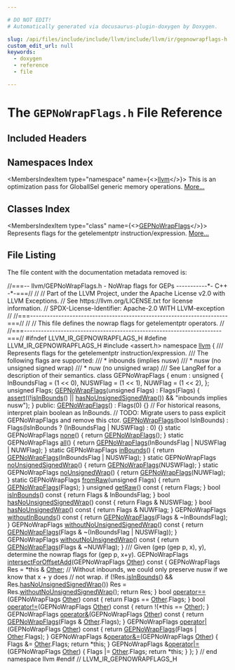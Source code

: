 ```yaml
---

# DO NOT EDIT!
# Automatically generated via docusaurus-plugin-doxygen by Doxygen.

slug: /api/files/include/include/llvm/include/llvm/ir/gepnowrapflags-h
custom_edit_url: null
keywords:
  - doxygen
  - reference
  - file

---
```





# The `GEPNoWrapFlags.h` File Reference

<DoxygenPage pluginConfig={pluginConfig}>



## Included Headers

<IncludesList>
<IncludesListItem
  filePath="assert.h"
  permalink=""
  isLocal="false" />
</IncludesList>

## Namespaces Index

<MembersIndex>

<MembersIndexItem
  type="namespace"
  name={<><a href="/docs/api/namespaces/llvm">llvm</a></>}>
This is an optimization pass for GlobalISel generic memory operations. <a href="/docs/api/namespaces/llvm/#details">More...</a>
</MembersIndexItem>

</MembersIndex>

## Classes Index

<MembersIndex>

<MembersIndexItem
  type="class"
  name={<><a href="/docs/api/classes/llvm/gepnowrapflags">GEPNoWrapFlags</a></>}>
Represents flags for the getelementptr instruction/expression. <a href="/docs/api/classes/llvm/gepnowrapflags/#details">More...</a>
</MembersIndexItem>

</MembersIndex>


## File Listing

The file content with the documentation metadata removed is:

<ProgramListing>

<Link id="l00001" /><CodeLine lineNumber="1"><span class="doxyHighlightComment">//===-- llvm/GEPNoWrapFlags.h - NoWrap flags for GEPs -----------&#42;- C++ -&#42;-===//</span></CodeLine>
<Link id="l00002" /><CodeLine lineNumber="2"><span class="doxyHighlightComment">//</span></CodeLine>
<Link id="l00003" /><CodeLine lineNumber="3"><span class="doxyHighlightComment">// Part of the LLVM Project, under the Apache License v2.0 with LLVM Exceptions.</span></CodeLine>
<Link id="l00004" /><CodeLine lineNumber="4"><span class="doxyHighlightComment">// See https://llvm.org/LICENSE.txt for license information.</span></CodeLine>
<Link id="l00005" /><CodeLine lineNumber="5"><span class="doxyHighlightComment">// SPDX-License-Identifier: Apache-2.0 WITH LLVM-exception</span></CodeLine>
<Link id="l00006" /><CodeLine lineNumber="6"><span class="doxyHighlightComment">//</span></CodeLine>
<Link id="l00007" /><CodeLine lineNumber="7"><span class="doxyHighlightComment">//===----------------------------------------------------------------------===//</span></CodeLine>
<Link id="l00008" /><CodeLine lineNumber="8"><span class="doxyHighlightComment">//</span></CodeLine>
<Link id="l00009" /><CodeLine lineNumber="9"><span class="doxyHighlightComment">// This file defines the nowrap flags for getelementptr operators.</span></CodeLine>
<Link id="l00010" /><CodeLine lineNumber="10"><span class="doxyHighlightComment">//</span></CodeLine>
<Link id="l00011" /><CodeLine lineNumber="11"><span class="doxyHighlightComment">//===----------------------------------------------------------------------===//</span></CodeLine>
<Link id="l00012" /><CodeLine lineNumber="12"></CodeLine>
<Link id="l00013" /><CodeLine lineNumber="13"><span class="doxyHighlightPreprocessor">#ifndef LLVM&#95;IR&#95;GEPNOWRAPFLAGS&#95;H</span></CodeLine>
<Link id="l00014" /><CodeLine lineNumber="14"><span class="doxyHighlightPreprocessor">#define LLVM&#95;IR&#95;GEPNOWRAPFLAGS&#95;H</span></CodeLine>
<Link id="l00015" /><CodeLine lineNumber="15"></CodeLine>
<Link id="l00016" /><CodeLine lineNumber="16"><span class="doxyHighlightPreprocessor">#include &lt;assert.h&gt;</span></CodeLine>
<Link id="l00017" /><CodeLine lineNumber="17"></CodeLine>
<Link id="l00018" /><CodeLine lineNumber="18"><span class="doxyHighlightKeyword">namespace </span><span class="doxyHighlight"><a href="/docs/api/namespaces/llvm">llvm</a> &#123;</span></CodeLine>
<Link id="l00019" /><CodeLine lineNumber="19"></CodeLine>
<Link id="l00020" /><CodeLine lineNumber="20"><span class="doxyHighlightComment">/// Represents flags for the getelementptr instruction/expression.</span></CodeLine>
<Link id="l00021" /><CodeLine lineNumber="21"><span class="doxyHighlightComment">/// The following flags are supported:</span></CodeLine>
<Link id="l00022" /><CodeLine lineNumber="22"><span class="doxyHighlightComment">///  &#42; inbounds (implies nusw)</span></CodeLine>
<Link id="l00023" /><CodeLine lineNumber="23"><span class="doxyHighlightComment">///  &#42; nusw (no unsigned signed wrap)</span></CodeLine>
<Link id="l00024" /><CodeLine lineNumber="24"><span class="doxyHighlightComment">///  &#42; nuw (no unsigned wrap)</span></CodeLine>
<Link id="l00025" /><CodeLine lineNumber="25"><span class="doxyHighlightComment">/// See LangRef for a description of their semantics.</span></CodeLine>
<Link id="l00026" /><CodeLine lineNumber="26" lineLink="/docs/api/classes/llvm/gepnowrapflags"><span class="doxyHighlightKeyword">class </span><span class="doxyHighlight">GEPNoWrapFlags &#123;</span></CodeLine>
<Link id="l00027" /><CodeLine lineNumber="27"><span class="doxyHighlight">  enum : </span><span class="doxyHighlightKeywordType">unsigned</span><span class="doxyHighlight"> &#123;</span></CodeLine>
<Link id="l00028" /><CodeLine lineNumber="28"><span class="doxyHighlight">    InBoundsFlag = (1 &lt;&lt; 0),</span></CodeLine>
<Link id="l00029" /><CodeLine lineNumber="29"><span class="doxyHighlight">    NUSWFlag = (1 &lt;&lt; 1),</span></CodeLine>
<Link id="l00030" /><CodeLine lineNumber="30"><span class="doxyHighlight">    NUWFlag = (1 &lt;&lt; 2),</span></CodeLine>
<Link id="l00031" /><CodeLine lineNumber="31"><span class="doxyHighlight">  &#125;;</span></CodeLine>
<Link id="l00032" /><CodeLine lineNumber="32"></CodeLine>
<Link id="l00033" /><CodeLine lineNumber="33"><span class="doxyHighlight">  </span><span class="doxyHighlightKeywordType">unsigned</span><span class="doxyHighlight"> Flags;</span></CodeLine>
<Link id="l00034" /><CodeLine lineNumber="34"><span class="doxyHighlight">  <a href="/docs/api/classes/llvm/gepnowrapflags/#a94d3a4101bfedbaaa645efa6ea06a189">GEPNoWrapFlags</a>(</span><span class="doxyHighlightKeywordType">unsigned</span><span class="doxyHighlight"> Flags) : Flags(Flags) &#123;</span></CodeLine>
<Link id="l00035" /><CodeLine lineNumber="35"><span class="doxyHighlight">    <a href="/docs/api/files/lib/lib/target/lib/target/amdgpu/silowercontrolflow-cpp/#a4868c5d81c5ccc98c47aeab6244346a0">assert</a>((!<a href="/docs/api/classes/llvm/gepnowrapflags/#aaba6873d157dbd7f5f02da723e6ca78f">isInBounds</a>() || <a href="/docs/api/classes/llvm/gepnowrapflags/#a992b9efb797f896ae2cc7f1d043eb68f">hasNoUnsignedSignedWrap</a>()) &amp;&amp;</span></CodeLine>
<Link id="l00036" /><CodeLine lineNumber="36"><span class="doxyHighlight">           </span><span class="doxyHighlightStringLiteral">&quot;inbounds implies nusw&quot;</span><span class="doxyHighlight">);</span></CodeLine>
<Link id="l00037" /><CodeLine lineNumber="37"><span class="doxyHighlight">  &#125;</span></CodeLine>
<Link id="l00038" /><CodeLine lineNumber="38"></CodeLine>
<Link id="l00039" /><CodeLine lineNumber="39"><span class="doxyHighlightKeyword">public</span><span class="doxyHighlight">:</span></CodeLine>
<Link id="l00040" /><CodeLine lineNumber="40" lineLink="/docs/api/classes/llvm/gepnowrapflags/#a94d3a4101bfedbaaa645efa6ea06a189"><span class="doxyHighlight">  <a href="/docs/api/classes/llvm/gepnowrapflags/#a94d3a4101bfedbaaa645efa6ea06a189">GEPNoWrapFlags</a>() : Flags(0) &#123;&#125;</span></CodeLine>
<Link id="l00041" /><CodeLine lineNumber="41"><span class="doxyHighlight">  </span><span class="doxyHighlightComment">// For historical reasons, interpret plain boolean as InBounds.</span></CodeLine>
<Link id="l00042" /><CodeLine lineNumber="42"><span class="doxyHighlight">  </span><span class="doxyHighlightComment">// TODO: Migrate users to pass explicit GEPNoWrapFlags and remove this ctor.</span></CodeLine>
<Link id="l00043" /><CodeLine lineNumber="43" lineLink="/docs/api/classes/llvm/gepnowrapflags/#a965f8330743b3590e87497e02eb8d6da"><span class="doxyHighlight">  <a href="/docs/api/classes/llvm/gepnowrapflags/#a965f8330743b3590e87497e02eb8d6da">GEPNoWrapFlags</a>(</span><span class="doxyHighlightKeywordType">bool</span><span class="doxyHighlight"> IsInBounds)</span></CodeLine>
<Link id="l00044" /><CodeLine lineNumber="44"><span class="doxyHighlight">      : Flags(IsInBounds ? (InBoundsFlag | NUSWFlag) : 0) &#123;&#125;</span></CodeLine>
<Link id="l00045" /><CodeLine lineNumber="45"></CodeLine>
<Link id="l00046" /><CodeLine lineNumber="46" lineLink="/docs/api/classes/llvm/gepnowrapflags/#ad41d3c975038ec4a4fc791601729124e"><span class="doxyHighlight">  </span><span class="doxyHighlightKeyword">static</span><span class="doxyHighlight"> GEPNoWrapFlags <a href="/docs/api/classes/llvm/gepnowrapflags/#ad41d3c975038ec4a4fc791601729124e">none</a>() &#123; </span><span class="doxyHighlightKeywordFlow">return</span><span class="doxyHighlight"> <a href="/docs/api/classes/llvm/gepnowrapflags/#a94d3a4101bfedbaaa645efa6ea06a189">GEPNoWrapFlags</a>(); &#125;</span></CodeLine>
<Link id="l00047" /><CodeLine lineNumber="47" lineLink="/docs/api/classes/llvm/gepnowrapflags/#a54c411a616301bb93b1b04327a0c3123"><span class="doxyHighlight">  </span><span class="doxyHighlightKeyword">static</span><span class="doxyHighlight"> GEPNoWrapFlags <a href="/docs/api/classes/llvm/gepnowrapflags/#a54c411a616301bb93b1b04327a0c3123">all</a>() &#123;</span></CodeLine>
<Link id="l00048" /><CodeLine lineNumber="48"><span class="doxyHighlight">    </span><span class="doxyHighlightKeywordFlow">return</span><span class="doxyHighlight"> <a href="/docs/api/classes/llvm/gepnowrapflags/#a94d3a4101bfedbaaa645efa6ea06a189">GEPNoWrapFlags</a>(InBoundsFlag | NUSWFlag | NUWFlag);</span></CodeLine>
<Link id="l00049" /><CodeLine lineNumber="49"><span class="doxyHighlight">  &#125;</span></CodeLine>
<Link id="l00050" /><CodeLine lineNumber="50" lineLink="/docs/api/classes/llvm/gepnowrapflags/#a0c32878bcc6e7bc1ac1e5fbcb1707591"><span class="doxyHighlight">  </span><span class="doxyHighlightKeyword">static</span><span class="doxyHighlight"> GEPNoWrapFlags <a href="/docs/api/classes/llvm/gepnowrapflags/#a0c32878bcc6e7bc1ac1e5fbcb1707591">inBounds</a>() &#123;</span></CodeLine>
<Link id="l00051" /><CodeLine lineNumber="51"><span class="doxyHighlight">    </span><span class="doxyHighlightKeywordFlow">return</span><span class="doxyHighlight"> <a href="/docs/api/classes/llvm/gepnowrapflags/#a94d3a4101bfedbaaa645efa6ea06a189">GEPNoWrapFlags</a>(InBoundsFlag | NUSWFlag);</span></CodeLine>
<Link id="l00052" /><CodeLine lineNumber="52"><span class="doxyHighlight">  &#125;</span></CodeLine>
<Link id="l00053" /><CodeLine lineNumber="53" lineLink="/docs/api/classes/llvm/gepnowrapflags/#a794ead7ef727f6a684c5695b27040c67"><span class="doxyHighlight">  </span><span class="doxyHighlightKeyword">static</span><span class="doxyHighlight"> GEPNoWrapFlags <a href="/docs/api/classes/llvm/gepnowrapflags/#a794ead7ef727f6a684c5695b27040c67">noUnsignedSignedWrap</a>() &#123;</span></CodeLine>
<Link id="l00054" /><CodeLine lineNumber="54"><span class="doxyHighlight">    </span><span class="doxyHighlightKeywordFlow">return</span><span class="doxyHighlight"> <a href="/docs/api/classes/llvm/gepnowrapflags/#a94d3a4101bfedbaaa645efa6ea06a189">GEPNoWrapFlags</a>(NUSWFlag);</span></CodeLine>
<Link id="l00055" /><CodeLine lineNumber="55"><span class="doxyHighlight">  &#125;</span></CodeLine>
<Link id="l00056" /><CodeLine lineNumber="56" lineLink="/docs/api/classes/llvm/gepnowrapflags/#a5bfde791508b16caf8509e95a8fdf7b9"><span class="doxyHighlight">  </span><span class="doxyHighlightKeyword">static</span><span class="doxyHighlight"> GEPNoWrapFlags <a href="/docs/api/classes/llvm/gepnowrapflags/#a5bfde791508b16caf8509e95a8fdf7b9">noUnsignedWrap</a>() &#123; </span><span class="doxyHighlightKeywordFlow">return</span><span class="doxyHighlight"> <a href="/docs/api/classes/llvm/gepnowrapflags/#a94d3a4101bfedbaaa645efa6ea06a189">GEPNoWrapFlags</a>(NUWFlag); &#125;</span></CodeLine>
<Link id="l00057" /><CodeLine lineNumber="57"></CodeLine>
<Link id="l00058" /><CodeLine lineNumber="58" lineLink="/docs/api/classes/llvm/gepnowrapflags/#a4a37d9e499f35c62e13457d1755eebf0"><span class="doxyHighlight">  </span><span class="doxyHighlightKeyword">static</span><span class="doxyHighlight"> GEPNoWrapFlags <a href="/docs/api/classes/llvm/gepnowrapflags/#a4a37d9e499f35c62e13457d1755eebf0">fromRaw</a>(</span><span class="doxyHighlightKeywordType">unsigned</span><span class="doxyHighlight"> Flags) &#123;</span></CodeLine>
<Link id="l00059" /><CodeLine lineNumber="59"><span class="doxyHighlight">    </span><span class="doxyHighlightKeywordFlow">return</span><span class="doxyHighlight"> <a href="/docs/api/classes/llvm/gepnowrapflags/#a94d3a4101bfedbaaa645efa6ea06a189">GEPNoWrapFlags</a>(Flags);</span></CodeLine>
<Link id="l00060" /><CodeLine lineNumber="60"><span class="doxyHighlight">  &#125;</span></CodeLine>
<Link id="l00061" /><CodeLine lineNumber="61" lineLink="/docs/api/classes/llvm/gepnowrapflags/#af20bc6c8c590c7a5e6eb9c9b1a64a0a9"><span class="doxyHighlight">  </span><span class="doxyHighlightKeywordType">unsigned</span><span class="doxyHighlight"> <a href="/docs/api/classes/llvm/gepnowrapflags/#af20bc6c8c590c7a5e6eb9c9b1a64a0a9">getRaw</a>()</span><span class="doxyHighlightKeyword"> const </span><span class="doxyHighlight">&#123; </span><span class="doxyHighlightKeywordFlow">return</span><span class="doxyHighlight"> Flags; &#125;</span></CodeLine>
<Link id="l00062" /><CodeLine lineNumber="62"></CodeLine>
<Link id="l00063" /><CodeLine lineNumber="63" lineLink="/docs/api/classes/llvm/gepnowrapflags/#aaba6873d157dbd7f5f02da723e6ca78f"><span class="doxyHighlight">  </span><span class="doxyHighlightKeywordType">bool</span><span class="doxyHighlight"> <a href="/docs/api/classes/llvm/gepnowrapflags/#aaba6873d157dbd7f5f02da723e6ca78f">isInBounds</a>()</span><span class="doxyHighlightKeyword"> const </span><span class="doxyHighlight">&#123; </span><span class="doxyHighlightKeywordFlow">return</span><span class="doxyHighlight"> Flags &amp; InBoundsFlag; &#125;</span></CodeLine>
<Link id="l00064" /><CodeLine lineNumber="64" lineLink="/docs/api/classes/llvm/gepnowrapflags/#a992b9efb797f896ae2cc7f1d043eb68f"><span class="doxyHighlight">  </span><span class="doxyHighlightKeywordType">bool</span><span class="doxyHighlight"> <a href="/docs/api/classes/llvm/gepnowrapflags/#a992b9efb797f896ae2cc7f1d043eb68f">hasNoUnsignedSignedWrap</a>()</span><span class="doxyHighlightKeyword"> const </span><span class="doxyHighlight">&#123; </span><span class="doxyHighlightKeywordFlow">return</span><span class="doxyHighlight"> Flags &amp; NUSWFlag; &#125;</span></CodeLine>
<Link id="l00065" /><CodeLine lineNumber="65" lineLink="/docs/api/classes/llvm/gepnowrapflags/#a9f5326edaaa9f5ad4e786d473b7c000a"><span class="doxyHighlight">  </span><span class="doxyHighlightKeywordType">bool</span><span class="doxyHighlight"> <a href="/docs/api/classes/llvm/gepnowrapflags/#a9f5326edaaa9f5ad4e786d473b7c000a">hasNoUnsignedWrap</a>()</span><span class="doxyHighlightKeyword"> const </span><span class="doxyHighlight">&#123; </span><span class="doxyHighlightKeywordFlow">return</span><span class="doxyHighlight"> Flags &amp; NUWFlag; &#125;</span></CodeLine>
<Link id="l00066" /><CodeLine lineNumber="66"></CodeLine>
<Link id="l00067" /><CodeLine lineNumber="67" lineLink="/docs/api/classes/llvm/gepnowrapflags/#a43e10b257a139f9c78a04c3d7fb2f73e"><span class="doxyHighlight">  GEPNoWrapFlags <a href="/docs/api/classes/llvm/gepnowrapflags/#a43e10b257a139f9c78a04c3d7fb2f73e">withoutInBounds</a>()</span><span class="doxyHighlightKeyword"> const </span><span class="doxyHighlight">&#123;</span></CodeLine>
<Link id="l00068" /><CodeLine lineNumber="68"><span class="doxyHighlight">    </span><span class="doxyHighlightKeywordFlow">return</span><span class="doxyHighlight"> <a href="/docs/api/classes/llvm/gepnowrapflags/#a94d3a4101bfedbaaa645efa6ea06a189">GEPNoWrapFlags</a>(Flags &amp; ~InBoundsFlag);</span></CodeLine>
<Link id="l00069" /><CodeLine lineNumber="69"><span class="doxyHighlight">  &#125;</span></CodeLine>
<Link id="l00070" /><CodeLine lineNumber="70" lineLink="/docs/api/classes/llvm/gepnowrapflags/#a20c93f80ea8da60e454d7596737b5c88"><span class="doxyHighlight">  GEPNoWrapFlags <a href="/docs/api/classes/llvm/gepnowrapflags/#a20c93f80ea8da60e454d7596737b5c88">withoutNoUnsignedSignedWrap</a>()</span><span class="doxyHighlightKeyword"> const </span><span class="doxyHighlight">&#123;</span></CodeLine>
<Link id="l00071" /><CodeLine lineNumber="71"><span class="doxyHighlight">    </span><span class="doxyHighlightKeywordFlow">return</span><span class="doxyHighlight"> <a href="/docs/api/classes/llvm/gepnowrapflags/#a94d3a4101bfedbaaa645efa6ea06a189">GEPNoWrapFlags</a>(Flags &amp; ~(InBoundsFlag | NUSWFlag));</span></CodeLine>
<Link id="l00072" /><CodeLine lineNumber="72"><span class="doxyHighlight">  &#125;</span></CodeLine>
<Link id="l00073" /><CodeLine lineNumber="73" lineLink="/docs/api/classes/llvm/gepnowrapflags/#acd0ff795c450e59448a23dc04afdf3c8"><span class="doxyHighlight">  GEPNoWrapFlags <a href="/docs/api/classes/llvm/gepnowrapflags/#acd0ff795c450e59448a23dc04afdf3c8">withoutNoUnsignedWrap</a>()</span><span class="doxyHighlightKeyword"> const </span><span class="doxyHighlight">&#123;</span></CodeLine>
<Link id="l00074" /><CodeLine lineNumber="74"><span class="doxyHighlight">    </span><span class="doxyHighlightKeywordFlow">return</span><span class="doxyHighlight"> <a href="/docs/api/classes/llvm/gepnowrapflags/#a94d3a4101bfedbaaa645efa6ea06a189">GEPNoWrapFlags</a>(Flags &amp; ~NUWFlag);</span></CodeLine>
<Link id="l00075" /><CodeLine lineNumber="75"><span class="doxyHighlight">  &#125;</span></CodeLine>
<Link id="l00076" /><CodeLine lineNumber="76"></CodeLine>
<Link id="l00077" /><CodeLine lineNumber="77"><span class="doxyHighlightComment">  /// Given (gep (gep p, x), y), determine the nowrap flags for (gep p, x+y).</span></CodeLine>
<Link id="l00078" /><CodeLine lineNumber="78" lineLink="/docs/api/classes/llvm/gepnowrapflags/#aca022065bc2e60a2b5d4d968ae400b8b"><span class="doxyHighlight">  GEPNoWrapFlags <a href="/docs/api/classes/llvm/gepnowrapflags/#aca022065bc2e60a2b5d4d968ae400b8b">intersectForOffsetAdd</a>(GEPNoWrapFlags <a href="/docs/api/namespaces/llvm/#a9eb4f5b98b70ee4fab9614ed58282c1fa6311ae17c1ee52b36e68aaf4ad066387">Other</a>)</span><span class="doxyHighlightKeyword"> const </span><span class="doxyHighlight">&#123;</span></CodeLine>
<Link id="l00079" /><CodeLine lineNumber="79"><span class="doxyHighlight">    GEPNoWrapFlags Res = &#42;</span><span class="doxyHighlightKeyword">this</span><span class="doxyHighlight"> &amp; <a href="/docs/api/namespaces/llvm/#a9eb4f5b98b70ee4fab9614ed58282c1fa6311ae17c1ee52b36e68aaf4ad066387">Other</a>;</span></CodeLine>
<Link id="l00080" /><CodeLine lineNumber="80"><span class="doxyHighlight">    </span><span class="doxyHighlightComment">// Without inbounds, we could only preserve nusw if we know that x + y does</span></CodeLine>
<Link id="l00081" /><CodeLine lineNumber="81"><span class="doxyHighlight">    </span><span class="doxyHighlightComment">// not wrap.</span></CodeLine>
<Link id="l00082" /><CodeLine lineNumber="82"><span class="doxyHighlight">    </span><span class="doxyHighlightKeywordFlow">if</span><span class="doxyHighlight"> (!Res.<a href="/docs/api/classes/llvm/gepnowrapflags/#aaba6873d157dbd7f5f02da723e6ca78f">isInBounds</a>() &amp;&amp; Res.<a href="/docs/api/classes/llvm/gepnowrapflags/#a992b9efb797f896ae2cc7f1d043eb68f">hasNoUnsignedSignedWrap</a>())</span></CodeLine>
<Link id="l00083" /><CodeLine lineNumber="83"><span class="doxyHighlight">      Res = Res.<a href="/docs/api/classes/llvm/gepnowrapflags/#a20c93f80ea8da60e454d7596737b5c88">withoutNoUnsignedSignedWrap</a>();</span></CodeLine>
<Link id="l00084" /><CodeLine lineNumber="84"><span class="doxyHighlight">    </span><span class="doxyHighlightKeywordFlow">return</span><span class="doxyHighlight"> Res;</span></CodeLine>
<Link id="l00085" /><CodeLine lineNumber="85"><span class="doxyHighlight">  &#125;</span></CodeLine>
<Link id="l00086" /><CodeLine lineNumber="86"></CodeLine>
<Link id="l00087" /><CodeLine lineNumber="87" lineLink="/docs/api/classes/llvm/gepnowrapflags/#a2a002b2c935af62773d5da076bdffba7"><span class="doxyHighlight">  </span><span class="doxyHighlightKeywordType">bool</span><span class="doxyHighlight"> <a href="/docs/api/classes/llvm/gepnowrapflags/#a2a002b2c935af62773d5da076bdffba7">operator==</a>(GEPNoWrapFlags <a href="/docs/api/namespaces/llvm/#a9eb4f5b98b70ee4fab9614ed58282c1fa6311ae17c1ee52b36e68aaf4ad066387">Other</a>)</span><span class="doxyHighlightKeyword"> const </span><span class="doxyHighlight">&#123; </span><span class="doxyHighlightKeywordFlow">return</span><span class="doxyHighlight"> Flags == <a href="/docs/api/namespaces/llvm/#a9eb4f5b98b70ee4fab9614ed58282c1fa6311ae17c1ee52b36e68aaf4ad066387">Other</a>.Flags; &#125;</span></CodeLine>
<Link id="l00088" /><CodeLine lineNumber="88" lineLink="/docs/api/classes/llvm/gepnowrapflags/#a9efdba9eb893aef23cf024f51a66968a"><span class="doxyHighlight">  </span><span class="doxyHighlightKeywordType">bool</span><span class="doxyHighlight"> <a href="/docs/api/classes/llvm/gepnowrapflags/#a9efdba9eb893aef23cf024f51a66968a">operator!=</a>(GEPNoWrapFlags <a href="/docs/api/namespaces/llvm/#a9eb4f5b98b70ee4fab9614ed58282c1fa6311ae17c1ee52b36e68aaf4ad066387">Other</a>)</span><span class="doxyHighlightKeyword"> const </span><span class="doxyHighlight">&#123; </span><span class="doxyHighlightKeywordFlow">return</span><span class="doxyHighlight"> !(&#42;</span><span class="doxyHighlightKeyword">this</span><span class="doxyHighlight"> == <a href="/docs/api/namespaces/llvm/#a9eb4f5b98b70ee4fab9614ed58282c1fa6311ae17c1ee52b36e68aaf4ad066387">Other</a>); &#125;</span></CodeLine>
<Link id="l00089" /><CodeLine lineNumber="89"></CodeLine>
<Link id="l00090" /><CodeLine lineNumber="90" lineLink="/docs/api/classes/llvm/gepnowrapflags/#ab36532925b4a4fbf2c5688ddbc99257f"><span class="doxyHighlight">  GEPNoWrapFlags <a href="/docs/api/classes/llvm/gepnowrapflags/#ab36532925b4a4fbf2c5688ddbc99257f">operator&amp;</a>(GEPNoWrapFlags <a href="/docs/api/namespaces/llvm/#a9eb4f5b98b70ee4fab9614ed58282c1fa6311ae17c1ee52b36e68aaf4ad066387">Other</a>)</span><span class="doxyHighlightKeyword"> const </span><span class="doxyHighlight">&#123;</span></CodeLine>
<Link id="l00091" /><CodeLine lineNumber="91"><span class="doxyHighlight">    </span><span class="doxyHighlightKeywordFlow">return</span><span class="doxyHighlight"> <a href="/docs/api/classes/llvm/gepnowrapflags/#a94d3a4101bfedbaaa645efa6ea06a189">GEPNoWrapFlags</a>(Flags &amp; <a href="/docs/api/namespaces/llvm/#a9eb4f5b98b70ee4fab9614ed58282c1fa6311ae17c1ee52b36e68aaf4ad066387">Other</a>.Flags);</span></CodeLine>
<Link id="l00092" /><CodeLine lineNumber="92"><span class="doxyHighlight">  &#125;</span></CodeLine>
<Link id="l00093" /><CodeLine lineNumber="93" lineLink="/docs/api/classes/llvm/gepnowrapflags/#ac14e5a20580c88c7e575c7fa93800557"><span class="doxyHighlight">  GEPNoWrapFlags <a href="/docs/api/classes/llvm/gepnowrapflags/#ac14e5a20580c88c7e575c7fa93800557">operator|</a>(GEPNoWrapFlags <a href="/docs/api/namespaces/llvm/#a9eb4f5b98b70ee4fab9614ed58282c1fa6311ae17c1ee52b36e68aaf4ad066387">Other</a>)</span><span class="doxyHighlightKeyword"> const </span><span class="doxyHighlight">&#123;</span></CodeLine>
<Link id="l00094" /><CodeLine lineNumber="94"><span class="doxyHighlight">    </span><span class="doxyHighlightKeywordFlow">return</span><span class="doxyHighlight"> <a href="/docs/api/classes/llvm/gepnowrapflags/#a94d3a4101bfedbaaa645efa6ea06a189">GEPNoWrapFlags</a>(Flags | <a href="/docs/api/namespaces/llvm/#a9eb4f5b98b70ee4fab9614ed58282c1fa6311ae17c1ee52b36e68aaf4ad066387">Other</a>.Flags);</span></CodeLine>
<Link id="l00095" /><CodeLine lineNumber="95"><span class="doxyHighlight">  &#125;</span></CodeLine>
<Link id="l00096" /><CodeLine lineNumber="96" lineLink="/docs/api/classes/llvm/gepnowrapflags/#a3da5c90b40bd4d438301a4ed36de9797"><span class="doxyHighlight">  GEPNoWrapFlags &amp;<a href="/docs/api/classes/llvm/gepnowrapflags/#a3da5c90b40bd4d438301a4ed36de9797">operator&amp;=</a>(GEPNoWrapFlags <a href="/docs/api/namespaces/llvm/#a9eb4f5b98b70ee4fab9614ed58282c1fa6311ae17c1ee52b36e68aaf4ad066387">Other</a>) &#123;</span></CodeLine>
<Link id="l00097" /><CodeLine lineNumber="97"><span class="doxyHighlight">    Flags &amp;= <a href="/docs/api/namespaces/llvm/#a9eb4f5b98b70ee4fab9614ed58282c1fa6311ae17c1ee52b36e68aaf4ad066387">Other</a>.Flags;</span></CodeLine>
<Link id="l00098" /><CodeLine lineNumber="98"><span class="doxyHighlight">    </span><span class="doxyHighlightKeywordFlow">return</span><span class="doxyHighlight"> &#42;</span><span class="doxyHighlightKeyword">this</span><span class="doxyHighlight">;</span></CodeLine>
<Link id="l00099" /><CodeLine lineNumber="99"><span class="doxyHighlight">  &#125;</span></CodeLine>
<Link id="l00100" /><CodeLine lineNumber="100" lineLink="/docs/api/classes/llvm/gepnowrapflags/#a03ce31d89fcaefbd46aedb64c94af93c"><span class="doxyHighlight">  GEPNoWrapFlags &amp;<a href="/docs/api/classes/llvm/gepnowrapflags/#a03ce31d89fcaefbd46aedb64c94af93c">operator|=</a>(GEPNoWrapFlags <a href="/docs/api/namespaces/llvm/#a9eb4f5b98b70ee4fab9614ed58282c1fa6311ae17c1ee52b36e68aaf4ad066387">Other</a>) &#123;</span></CodeLine>
<Link id="l00101" /><CodeLine lineNumber="101"><span class="doxyHighlight">    Flags |= <a href="/docs/api/namespaces/llvm/#a9eb4f5b98b70ee4fab9614ed58282c1fa6311ae17c1ee52b36e68aaf4ad066387">Other</a>.Flags;</span></CodeLine>
<Link id="l00102" /><CodeLine lineNumber="102"><span class="doxyHighlight">    </span><span class="doxyHighlightKeywordFlow">return</span><span class="doxyHighlight"> &#42;</span><span class="doxyHighlightKeyword">this</span><span class="doxyHighlight">;</span></CodeLine>
<Link id="l00103" /><CodeLine lineNumber="103"><span class="doxyHighlight">  &#125;</span></CodeLine>
<Link id="l00104" /><CodeLine lineNumber="104"><span class="doxyHighlight">&#125;;</span></CodeLine>
<Link id="l00105" /><CodeLine lineNumber="105"></CodeLine>
<Link id="l00106" /><CodeLine lineNumber="106"><span class="doxyHighlight">&#125; </span><span class="doxyHighlightComment">// end namespace llvm</span></CodeLine>
<Link id="l00107" /><CodeLine lineNumber="107"></CodeLine>
<Link id="l00108" /><CodeLine lineNumber="108"><span class="doxyHighlightPreprocessor">#endif </span><span class="doxyHighlightComment">// LLVM&#95;IR&#95;GEPNOWRAPFLAGS&#95;H</span></CodeLine>

</ProgramListing>


</DoxygenPage>
